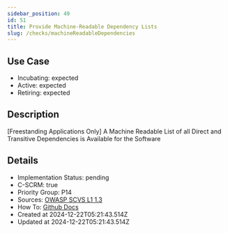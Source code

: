 ```yaml
---
sidebar_position: 49
id: 51
title: Provide Machine-Readable Dependency Lists
slug: /checks/machineReadableDependencies
---
```


## Use Case
<!-- LEVELS:START -->
- Incubating: expected
- Active: expected
- Retiring: expected
<!-- LEVELS:END -->

<!-- DESCRIPTION:START -->
## Description
[Freestanding Applications Only] A Machine Readable List of all Direct and Transitive Dependencies is Available for the Software
<!-- DESCRIPTION:END -->

<!-- DETAILS:START -->
## Details
- Implementation Status: pending
- C-SCRM: true
- Priority Group: P14
- Sources: [OWASP SCVS L1 1.3](https://scvs.owasp.org/scvs/v1-inventory/#verification-requirements)
- How To: [Github Docs](https://docs.github.com/en/code-security/supply-chain-security/understanding-your-software-supply-chain/about-supply-chain-security#what-is-the-dependency-graph)
- Created at 2024-12-22T05:21:43.514Z
- Updated at 2024-12-22T05:21:43.514Z
<!-- DETAILS:END -->
